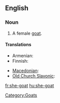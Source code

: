 ==English==

===Noun===
{{en-noun}}

# A female [[goat]].

====Translations====
{{trans-top|female goat}}
* Armenian: {{t|hy|այծ|tr=ayç|sc=Armn}}
* Finnish: {{t+|fi|kuttu}}
{{trans-mid}}
* [[Macedonian]]: {{t|mk|коза|f|tr=koza|sc=Cyrl}}
* [[Old Church Slavonic]]: {{tø|cu|коза|f|tr=koza|sc=Cyrl|xs=Old Church Slavonic}}
{{trans-bottom}}

[[Category:Goats]]

[[fr:she-goat]]
[[hu:she-goat]]
